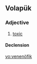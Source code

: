 ==Volapük==

===Adjective===
{{infl|vo|adjective}}

# [[toxic]]

====Declension====
{{vo-decl-adj}}

[[vo:venenöfik]]